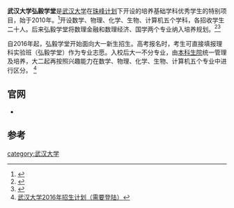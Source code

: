 '''武汉大学弘毅学堂'''是[[武汉大学|武汉大学]]在[[珠峰计划|珠峰计划]]下开设的培养基础学科优秀学生的特别项目，始于2010年。<ref>{{Cite web |url=http://www.jyb.cn/high/zjzz/201401/t20140119_567764.html |title=武汉大学"弘毅学堂"探索拔尖创新人才培养新模式 |access-date=2014-06-06 |archive-url=https://web.archive.org/web/20140714161710/http://www.jyb.cn/high/zjzz/201401/t20140119_567764.html |archive-date=2014-07-14 |dead-url=yes }}</ref>开设数学、物理、化学、生物、计算机五个学科，各招收学生二十人。后来弘毅学堂将数理金融和数理经济、国学两个专业纳入培养规划。<ref>{{Cite web |url=http://edu.sina.com.cn/gaokao/2011-06-24/1936303309.shtml |title=武汉大学录取实行分数优先原则 开设“弘毅学堂” |access-date=2014-06-06 |archive-date=2017-08-03 |archive-url=https://web.archive.org/web/20170803171404/http://edu.sina.com.cn/gaokao/2011-06-24/1936303309.shtml |dead-url=no }}</ref><ref>{{Cite web |url=http://news.sciencenet.cn/htmlnews/2010/10/238663.shtm |title=武汉大学弘毅学堂增设文科试验班 |access-date=2014-06-06 |archive-date=2017-08-03 |archive-url=https://web.archive.org/web/20170803180807/http://news.sciencenet.cn/htmlnews/2010/10/238663.shtm |dead-url=no }}</ref>

自2016年起，弘毅学堂开始面向大一新生招生。高考报名时，考生可直接填报理科实验班（弘毅学堂）作为专业志愿。入校后大一不分专业，由[[武汉大学本科生院|本科生院]]统一管理及培养，大二起再按照兴趣能力在数学、物理、化学、生物、计算机五个专业中进行区分。
<ref>[http://weibo.com/1666177401/DA4HBAeTQ?ref=home&rid=3_0_1_2789504542351785988&type=comment#_rnd1465815429371 武汉大学2016年招生计划（需要登陆）]</ref>

==官网==
*{{官网|hyxt.whu.edu.cn}}
==参考==
{{reflist}}
{{武汉大学}}
{{univ-stub}}
[[category:武汉大学|category:武汉大学]]